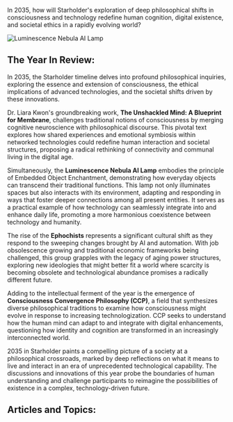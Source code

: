 In 2035, how will Starholder's exploration of deep philosophical shifts in consciousness and technology redefine human cognition, digital existence, and societal ethics in a rapidly evolving world?

![Luminescence Nebula AI Lamp](https://www.blockstar.com/wp-content/uploads/2024/06/111_lumi.png)

## The Year In Review:
In 2035, the Starholder timeline delves into profound philosophical inquiries, exploring the essence and extension of consciousness, the ethical implications of advanced technologies, and the societal shifts driven by these innovations.

Dr. Liara Kwon's groundbreaking work, **The Unshackled Mind: A Blueprint for Membrane**, challenges traditional notions of consciousness by merging cognitive neuroscience with philosophical discourse. This pivotal text explores how shared experiences and emotional symbiosis within networked technologies could redefine human interaction and societal structures, proposing a radical rethinking of connectivity and communal living in the digital age.

Simultaneously, the **Luminescence Nebula AI Lamp** embodies the principle of Embedded Object Enchantment, demonstrating how everyday objects can transcend their traditional functions. This lamp not only illuminates spaces but also interacts with its environment, adapting and responding in ways that foster deeper connections among all present entities. It serves as a practical example of how technology can seamlessly integrate into and enhance daily life, promoting a more harmonious coexistence between technology and humanity.

The rise of the **Ephochists** represents a significant cultural shift as they respond to the sweeping changes brought by AI and automation. With job obsolescence growing and traditional economic frameworks being challenged, this group grapples with the legacy of aging power structures, exploring new ideologies that might better fit a world where scarcity is becoming obsolete and technological abundance promises a radically different future.

Adding to the intellectual ferment of the year is the emergence of **Consciousness Convergence Philosophy (CCP)**, a field that synthesizes diverse philosophical traditions to examine how consciousness might evolve in response to increasing technologization. CCP seeks to understand how the human mind can adapt to and integrate with digital enhancements, questioning how identity and cognition are transformed in an increasingly interconnected world.

2035 in Starholder paints a compelling picture of a society at a philosophical crossroads, marked by deep reflections on what it means to live and interact in an era of unprecedented technological capability. The discussions and innovations of this year probe the boundaries of human understanding and challenge participants to reimagine the possibilities of existence in a complex, technology-driven future.

## Articles and Topics:


